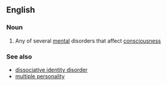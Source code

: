 ==English==

===Noun===
{{en-noun|head=[[dissociative]] [[disorder]]}}

# Any of several [[mental]] disorders that affect [[consciousness]]

===See also===
*[[dissociative identity disorder]]
*[[multiple personality]]